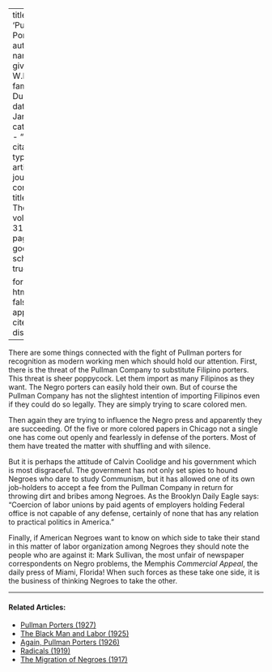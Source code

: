 
---
title: 'Pullman Porters'
author:
  - name:
      given: W.E.B.
      family: Du Bois
date: Jan. 1926
categories: 
  - ""
citation: 
  type: article-journal
  container-title: The Crisis
  volume: 31
  issue: 3
  page: 113
google-scholar: true

format:
  html:
    toc: false
    appendix-cite-as: display
---



There are some things connected with the fight of Pullman porters for recognition as modern working men which should hold our attention. First, there is the threat of the Pullman Company to substitute Filipino porters. This threat is sheer poppycock. Let them import as many Filipinos as they want. The Negro porters can easily hold their own. But of course the Pullman Company has not the slightest intention of importing Filipinos even if they could do so legally. They are simply trying to scare colored men. 

Then again they are trying to influence the Negro press and apparently they are succeeding. Of the five or more colored papers in Chicago not a single one has come out openly and fearlessly in defense of the porters. Most of them have treated the matter with shuffling and with silence. 

But it is perhaps the attitude of Calvin Coolidge and his government which is most disgraceful. The government has not only set spies to hound Negroes who dare to study Communism, but it has allowed one of its own job-holders to accept a fee from the Pullman Company in return for throwing dirt and bribes among Negroes. As the Brooklyn Daily Eagle says: "Coercion of labor unions by paid agents of employers holding Federal office is not capable of any defense, certainly of none that has any relation to practical politics in America." 

Finally, if American Negroes want to know on which side to take their stand in this matter of labor organization among Negroes they should note the people who are against it: Mark Sullivan, the most unfair of newspaper correspondents on Negro problems, the Memphis *Commercial Appeal*, the daily press of Miami, Florida! When such forces as these take one side, it is the business of thinking Negroes to take the other. 

<!-- Similar articles start here -->
<div  class="clear-wrap"></div>
<hr>
#### Related Articles:

* [Pullman Porters (1927)](/Volumes/34/10/pullman_porters.html)
* [The Black Man and Labor (1925)](/Volumes/31/02/black_man_and_labor.html)
* [Again, Pullman Porters (1926)](/Volumes/31/06/again_pullman_porters.html)
* [Radicals (1919)](/Volumes/19/02/radicals.html)
* [The Migration of Negroes (1917)](/Volumes/14/02/migration_of_negroes.html)

<!-- Similar articles end here -->